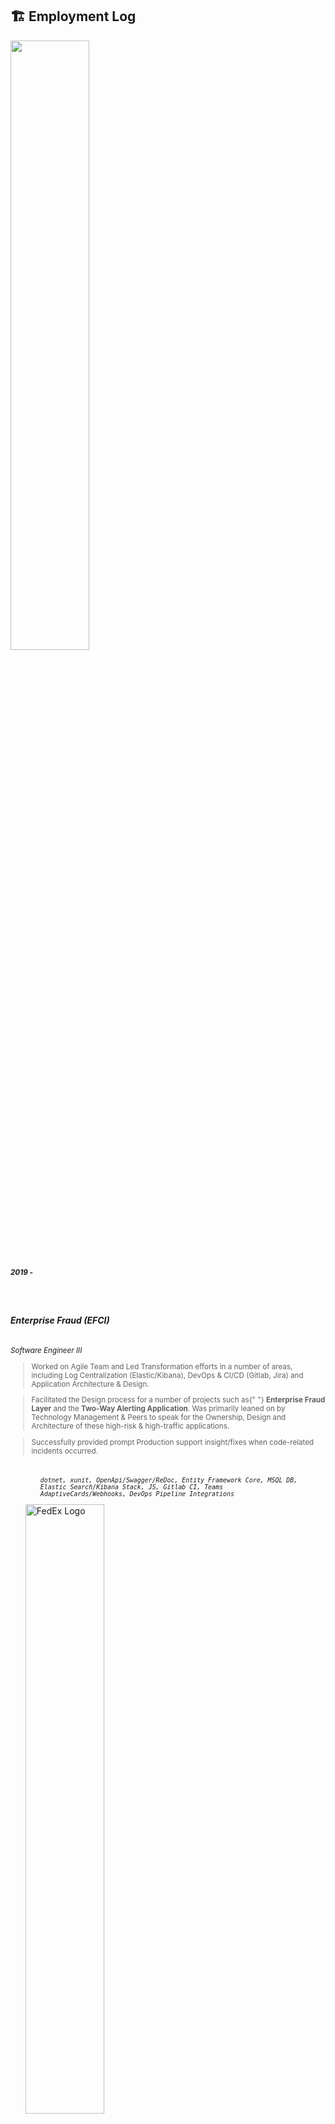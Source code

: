 ## 🏗️ Employment Log

<ProjectCard title="" bg="linear-gradient(to right, #7c65a9 0%, #96d4ca 100%)">
  <img
    src="https://logos-download.com/wp-content/uploads/2017/01/MT_Bank_logo_logotype.png"
    style="width:50%;"
  ></img>
  <small>
    <br></br>
    <b>
      <i> 2019 - </i>
    </b>
    <br></br>
    <br></br>
  </small>
  <h6>
    <b>Enterprise Fraud (EFCI)</b>
  </h6>
  <small>
    <i>Software Engineer III</i>
  </small>
  <small>
    <blockquote>
      Worked on Agile Team and Led Transformation efforts in a number of areas,
      including Log Centralization (Elastic/Kibana), DevOps & CI/CD (Gitlab,
      Jira) and Application Architecture & Design.
    </blockquote>
    <blockquote>
      Facilitated the Design process for a number of projects such as{" "}
      <b>Enterprise Fraud Layer</b> and the <b>Two-Way Alerting Application</b>.
      Was primarily leaned on by Technology Management & Peers to speak for the
      Ownership, Design and Architecture of these high-risk & high-traffic
      applications.
    </blockquote>
    <blockquote>
      Successfully provided prompt Production support insight/fixes when
      code-related incidents occurred.
    </blockquote>
    <code>
      <i>
        dotnet, xunit, OpenApi/Swagger/ReDoc, Entity Framework Core, MSQL DB,
        Elastic Search/Kibana Stack, JS, Gitlab CI, Teams
        AdaptiveCards/Webhooks, DevOps Pipeline Integrations
      </i>
    </code>
  </small>
</ProjectCard>
<ProjectCard title="" bg="linear-gradient(to right, #b597f6 0%, #e8b595 100%)">
  <img
    src="https://cdn.usbrandcolors.com/images/logos/fedex-logo.svg"
    alt="FedEx Logo"
    style="width:50%;"
  ></img>
  <small>
    <br></br>
    <b>
      <i> 2015 - 2019</i>
    </b>
    <br></br>
    <br></br>
  </small>
  <h6>
    <b>Logistics / Trade Networks</b>
  </h6>
  <small>
    <i>Programmer Analyst</i>
  </small>
  <small>
    <blockquote>
      Worked as Junior developer and later Programer Analyst on TradeRate Java
      application and Customs Reporting apps. Got early exposure and training to
      SaFE - Scaled Agile Framework - and programmed on back-end systems while
      also getting introductory knowledge into DevSecOps and CI/CD Best
      Practices and standards.
    </blockquote>
    <code>
      <i>Java, API Development, Scaled Agile Framework, Angular</i>
    </code>
  </small>
</ProjectCard>
